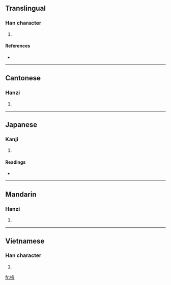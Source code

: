 ==Translingual==

===Han character===
{{Han char|rn=64|rad=手|as=08|sn=11|four=5508<sub>1</sub>|canj=手廿月金 (QTBC)}}

# {{defn|Han|sort=手08}}

====References====
* {{Han ref|kx=0435.220|dkj=12214|dj=0785.060|hdz=31897.040|uh=6375|ud=25461|bh=D577|bd=54647}}

----

==Cantonese==

===Hanzi===
{{yue-hanzi|jyut=|y=chan2}}

# {{defn|Cantonese|sort=手08}}

----

==Japanese==

===Kanji===
{{ja-kanji|grade=|rs=手08}}

# {{defn|Japanese}}

====Readings====
* {{ja-readings|on=[[てん]] (ten), [[ちん]] (chin), [[でん]] (den), [[ねん]] (nen)|kun=[[のばす]] (nobasu)}}

----

==Mandarin==

===Hanzi===
{{cmn-hanzi|pin=[[chěn]] ([[chen3]])|wg=ch'en<sup>3</sup>}}

# {{defn|Mandarin|sort=手08}}

----

==Vietnamese==

===Han character===
{{vi-hantu|[[điến]]|rs=手08}}

# {{defn|Vietnamese|sort=手08}}

[[fr:捵]]